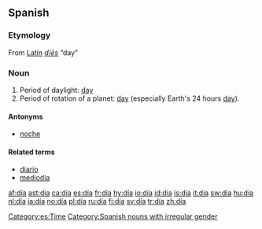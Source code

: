 {{DEFAULTSORT:dia}}
{{see|dia|Dia|đỉa}}
==Spanish==
[[Category:es:Time]]
===Etymology===
From [[Latin]] ''[[dies#Latin|dīēs]]'' “day”

===Noun===
{{es-noun-m}}

# Period of daylight: [[day]]
# Period of rotation of a planet: [[day]] (especially Earth's 24 hours [[day]]).

====Antonyms====
*[[noche]] {{f}}

====Related terms====
*[[diario]]
*[[mediodía]] {{m}}

[[Category:Spanish nouns with irregular gender]]

[[af:día]]
[[ast:día]]
[[ca:día]]
[[es:día]]
[[fr:día]]
[[hy:día]]
[[io:día]]
[[id:día]]
[[is:día]]
[[it:día]]
[[sw:día]]
[[hu:día]]
[[nl:día]]
[[ja:día]]
[[no:día]]
[[pl:día]]
[[ru:día]]
[[fi:día]]
[[sv:día]]
[[tr:día]]
[[zh:día]]